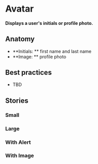 
# Avatar

<h4>
  Displays a user's initials or profile photo.
</h4>

<Preview>
  <Story id="design-system-avatar--small" />
</Preview>

<ArgsTable of={Avatar} />

## Anatomy

- **Initials: ** first name and last name 
- **Image: ** profile photo

## Best practices 

- TBD

## Stories

### Small

<Preview>
  <Story id="design-system-avatar--small" />
</Preview>

### Large

<Preview>
  <Story id="design-system-avatar--large" />
</Preview>

### With Alert

<Preview>
  <Story id="design-system-avatar--with-alert" />
</Preview>

### With Image

<Preview>
  <Story id="design-system-avatar--with-image" />
</Preview>

